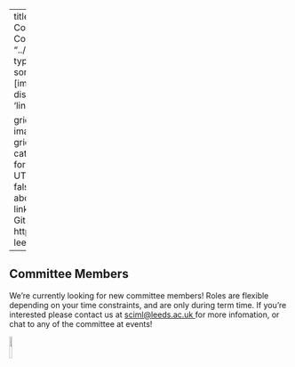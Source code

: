
---
title: "Sciml Leeds Committee"
listing: 
  id: Commitee
  contents: "../people/*/**.qmd"
  type: grid
  sort: false
  sort-ui: false
  fields: [image, title,links]
  field-display-names: 
      links: 'links:'

  grid-item-align: center
  image-height: 200px
  grid-columns: 4
  include:
    categories: "committee"
format: 
  html:
    encoding: UTF-8
anchor-sections: false
page-layout: full
about:
  template: jolla
  links:
    - icon: github
      text: Github
      href: https://github.com/sciml-leeds/
---

## Committee Members

We're currently looking for new committee members! Roles are flexible depending on your time constraints, and are only during term time. If you're interested please contact us at <a href= "mailto: sciml@leeds.ac.uk"> sciml@leeds.ac.uk </a> for more infomation, or chat to any of the committee at events!

::: {#Commitee}
:::

![](../images/logo_final.png){width=10% fig-align="center"}
